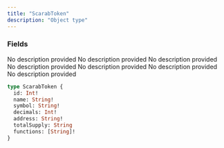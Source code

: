 ```yaml
---
title: "ScarabToken"
description: "Object type"
---
```


### Fields

<ResponseField name="id" type="Int!" required>
  No description provided
</ResponseField>

<ResponseField name="name" type="String!" required>
  No description provided
</ResponseField>

<ResponseField name="symbol" type="String!" required>
  No description provided
</ResponseField>

<ResponseField name="decimals" type="Int!" required>
  No description provided
</ResponseField>

<ResponseField name="address" type="String!" required>
  No description provided
</ResponseField>

<ResponseField name="totalSupply" type="String">
  No description provided
</ResponseField>

<ResponseField name="functions" type="[String]!" required>
  No description provided
</ResponseField>


```graphql ScarabToken
type ScarabToken {
  id: Int!
  name: String!
  symbol: String!
  decimals: Int!
  address: String!
  totalSupply: String
  functions: [String]!
}
```
